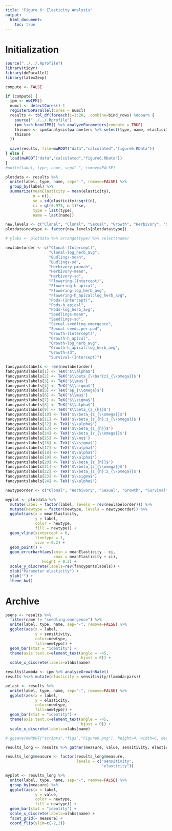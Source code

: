```yaml
---
title: "Figure 6: Elasticity Analysis"
output: 
  html_document:
    toc: true
---
```


# Initialization

```r
source("../../.Rprofile")
library(tidyr)
library(doParallel)
library(latex2exp)
```

```r
compute <- FALSE

if (compute) {
  ipm <- mwIPM()
  numcl <- detectCores()-1
  registerDoParallel(cores = numcl)
  results <- tbl_df(foreach(i=1:20, .combine=bind_rows) %dopar% {
    source("../../.Rprofile")
    ipm %<>% bootIPM() %>% analyzeParameters(compute = TRUE)
    thisone <- ipm$analysis$parameters %>% select(type, name, elasticity)
    thisone
  })
  
  save(results, file=mwROOT("data","calculated","figure6.RData"))
} else {
  load(mwROOT("data","calculated","figure6.RData"))
}
#unite(label, type, name, sep="-", remove=FALSE)
```

```r
plotdata <- results %>% 
  unite(label, type, name, sep="-", remove=FALSE) %>% 
  group_by(label) %>% 
  summarize(meanElasticity = mean(elasticity),
            n = n(),
            se = sd(elasticity)/sqrt(n),
            ci = qt(0.975, n-1)*se,
            type = last(type),
            name = last(name))

new.levels <- c("Clonal", "Clonal", "Sexual", "Growth", "Herbivory", "Sexual", "Sexual", "Sexual", "Survival")
plotdata$newtype <- factor(new.levels[plotdata$type])

# ylabs <- plotdata %>% arrange(type) %>% select(name)
```

```r
newlabelorder <- c("Clonal-(Intercept)", 
                   "Clonal-log_herb_avg", 
                   "Budlings-mean", 
                   "Budlings-sd", 
                   "Herbivory-pmunch", 
                   "Herbivory-mean", 
                   "Herbivory-sd", 
                   "Flowering-(Intercept)", 
                   "Flowering-h_apical", 
                   "Flowering-log_herb_avg", 
                   "Flowering-h_apical:log_herb_avg", 
                   "Pods-(Intercept)", 
                   "Pods-h_apical", 
                   "Pods-log_herb_avg", 
                   "Seedlings-mean", 
                   "Seedlings-sd", 
                   "Sexual-seedling.emergence", 
                   "Sexual-seeds.per.pod", 
                   "Growth-(Intercept)", 
                   "Growth-h_apical", 
                   "Growth-log_herb_avg", 
                   "Growth-h_apical:log_herb_avg", 
                   "Growth-sd", 
                   "Survival-(Intercept)")

fancypantslabels <- rev(newlabelorder)
fancypantslabels[1] <- TeX('$\\alpha$')
fancypantslabels[2] <- TeX('$\\beta_{\\bar{z}_{\\omega}}$')
fancypantslabels[3] <- TeX('$\\mu$')
fancypantslabels[4] <- TeX('$\\sigma$')
fancypantslabels[5] <- TeX('$p_{\\omega}$')
fancypantslabels[6] <- TeX('$\\mu$')
fancypantslabels[7] <- TeX('$\\sigma$')
fancypantslabels[8] <- TeX('$\\alpha$')
fancypantslabels[9] <- TeX('$\\beta_{z_{h}}$')
fancypantslabels[10] <- TeX('$\\beta_{z_{\\omega}}$')
fancypantslabels[11] <- TeX('$\\beta_{z_{h}:z_{\\omega}}$')
fancypantslabels[12] <- TeX('$\\alpha$')
fancypantslabels[13] <- TeX('$\\beta_{z_{h}}$')
fancypantslabels[14] <- TeX('$\\beta_{z_{\\omega}}$')
fancypantslabels[15] <- TeX('$\\mu$')
fancypantslabels[16] <- TeX('$\\sigma$')
fancypantslabels[17] <- TeX('$\\alpha$')
fancypantslabels[18] <- TeX('$\\alpha$')
fancypantslabels[19] <- TeX('$\\alpha$')
fancypantslabels[20] <- TeX('$\\beta_{z_{h}}$')
fancypantslabels[21] <- TeX('$\\beta_{z_{\\omega}}$')
fancypantslabels[22] <- TeX('$\\beta_{z_{h}:z_{\\omega}}$')
fancypantslabels[23] <- TeX('$\\sigma$')
fancypantslabels[24] <- TeX('$\\alpha$')

newtypeorder <- c("Clonal", "Herbivory", "Sexual", "Growth", "Survival")

myplot <- plotdata %>% 
  mutate(label = factor(label, levels = rev(newlabelorder))) %>%
  mutate(newtype = factor(newtype, levels = newtypeorder)) %>%
  ggplot(aes(x = meanElasticity,
             y = label,
             color = newtype, 
             fill = newtype)) +
  geom_vline(xintercept = 0, 
             linetype = 1,
             size = 0.2) +
  geom_point() + 
  geom_errorbarh(aes(xmin = meanElasticity - ci,
                     xmax = meanElasticity + ci),
                height = 0.3) + 
  scale_y_discrete(labels=rev(fancypantslabels)) +
  xlab("Parameter elasticity") +
  ylab("") + 
  theme_bw()
```

# Archive

```r
psens <- results %>% 
  filter(name != "seedling.emergence") %>% 
  unite(label, type, name, sep="-", remove=FALSE) %>% 
  ggplot(aes(x = label, 
             y = sensitivity, 
             color=newtype, 
             fill=newtype)) + 
  geom_bar(stat = "identity") + 
  theme(axis.text.x=element_text(angle = -45, 
                                 hjust = 0)) + 
  scale_x_discrete(labels=xlabs$name)

results$lambda <- ipm %>% analyzeGrowthRate()
results %<>% mutate(elasticity = sensitivity/(lambda/pars))

pelast <- results %>% 
  unite(label, type, name, sep="-", remove=FALSE) %>% 
  ggplot(aes(x = label, 
             y = elasticity, 
             color=newtype, 
             fill=newtype)) + 
  geom_bar(stat = "identity") + 
  theme(axis.text.x=element_text(angle = -45, 
                                 hjust = 0)) + 
  scale_x_discrete(labels=xlabs$name)

# ggsave(mwROOT("scripts","figs","Figure6.png"), height=4, width=6, device = "png", p)
```

```r
results_long <- results %>% gather(measure, value, sensitivity, elasticity)

results_long$measure <- factor(results_long$measure, 
                               levels = c("sensitivity", 
                                          "elasticity"))

myplot <- results_long %>% 
  unite(label, type, name, sep="-", remove=FALSE) %>%
  group_by(measure) %>%
  ggplot(aes(x = label,
             y = value,
             color = newtype, 
             fill = newtype)) +
  geom_bar(stat = "identity") + 
  scale_x_discrete(labels=xlabs$name) +
  facet_grid(~ measure) +
  coord_flip(ylim=c(-2,2))
```